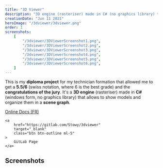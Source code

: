 ```yaml
---
title: "3D Viewer"
description: "3D engine (rasteriser) made in C# (no graphics library) that allows to show models and organize them in a scene graph."
creationDate: "Jun 11 2021"
heroImage: "/3dviewer/3dviewer.png"
order: 1
screenshots:
    [
        "/3dviewer/3DViewerScreenshot1.png",
        "/3dviewer/3DViewerScreenshot2.png",
        "/3dviewer/3DViewerScreenshot3.png",
        "/3dviewer/3DViewerScreenshot4.png",
        "/3dviewer/3DViewerScreenshot5.png",
        "/3dviewer/3DViewerScreenshot6.png",
    ]
---
```


This is my **diploma project** for my technician formation that allowed me to get a **5.5/6** (swiss notation, where 6 is the best grade) and the **congratulations of the jury**.
It's a **3D engine** (rasteriser) made in **C#** (windows form, no graphics library) that allows to show models and organize them in a **scene graph**.

<div class="flex">
    <a
        href="https://3dviewer.readthedocs.io/fr/latest/"
        target="_blank"
        class="btn btn-outline ml-5"
    >
        Online Docs (FR)
    </a>

    <a
        href="https://gitlab.com/Stowy/3dviewer"
        target="_blank"
        class="btn btn-outline ml-5"
    >
        GitLab Page
    </a>

</div>

<div class="divider my-2"></div>

## Screenshots


<ScreenshotList screenshots={frontmatter.screenshots} imageClasses="w-full" />
